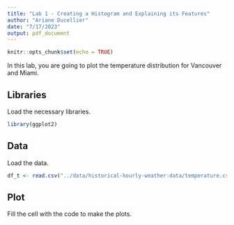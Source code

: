 ```yaml
---
title: "Lab 1 - Creating a Histogram and Explaining its Features"
author: "Ariane Ducellier"
date: "7/17/2023"
output: pdf_document
---
```


```r
knitr::opts_chunk$set(echo = TRUE)
```

In this lab, you are going to plot the temperature distribution for Vancouver and Miami.

## Libraries

Load the necessary libraries.

```r
library(ggplot2)
```

## Data

Load the data.

```r
df_t <- read.csv("../data/historical-hourly-weather-data/temperature.csv")
```

## Plot

Fill the cell with the code to make the plots.

```r
```
